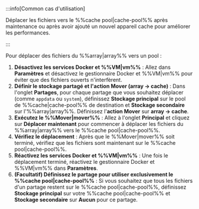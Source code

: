 :::info[Common cas d'utilisation]

Déplacer les fichiers vers le %%cache pool|cache-pool%% après maintenance ou après avoir ajouté un nouvel appareil cache pour améliorer les performances.

:::

Pour déplacer des fichiers du %%array|array%% vers un pool :

1. **Désactivez les services Docker et %%VM|vm%%** : Allez dans **Paramètres** et désactivez le gestionnaire Docker et %%VM|vm%% pour éviter que des fichiers ouverts n'interfèrent.
2. **Définir le stockage partagé et l'action Mover (array → cache)** : Dans l'onglet **Partages**, pour chaque partage que vous souhaitez déplacer (comme `appdata` ou `system`), définissez **Stockage principal** sur le pool de %%cache|cache-pool%% de destination et **Stockage secondaire** sur l'%%array|array%%. Définissez l'**action Mover** sur **array → cache**.
3. **Exécutez le %%Mover|mover%%** : Allez à l'onglet **Principal** et cliquez sur **Déplacer maintenant** pour commencer à déplacer les fichiers du %%array|array%% vers le %%cache pool|cache-pool%%.
4. **Vérifiez le déplacement** : Après que le %%Mover|mover%% soit terminé, vérifiez que les fichiers sont maintenant sur le %%cache pool|cache-pool%%.
5. **Réactivez les services Docker et %%VM|vm%%** : Une fois le déplacement terminé, réactivez le gestionnaire Docker et %%VM|vm%% dans **Paramètres**.
6. **(Facultatif) Définissez le partage pour utiliser exclusivement le %%cache pool|cache-pool%%** : Si vous souhaitez que tous les fichiers d'un partage restent sur le %%cache pool|cache-pool%%, définissez **Stockage principal** sur votre %%cache pool|cache-pool%% et **Stockage secondaire** sur **Aucun** pour ce partage.
